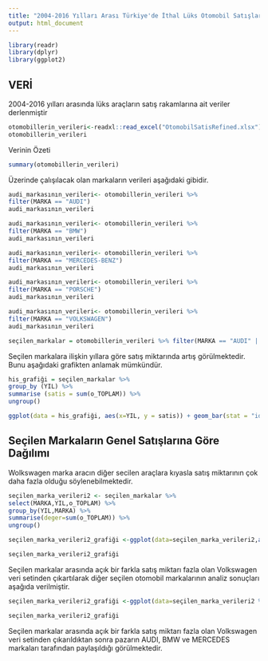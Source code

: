 ---
title: "2004-2016 Yılları Arası Türkiye'de İthal Lüks Otomobil Satışları"
output: html_document
---

```{r otomobillerin_verileri, include=FALSE}
library(readr)
library(dplyr)
library(ggplot2)
```
## VERİ
2004-2016 yılları arasında lüks araçların satış rakamlarına ait  veriler derlenmiştir
```{r}
otomobillerin_verileri<-readxl::read_excel("OtomobilSatisRefined.xlsx")
otomobillerin_verileri
```
Verinin Özeti
```{r}
summary(otomobillerin_verileri)
```
Üzerinde çalışılacak olan markaların verileri aşağıdaki gibidir.

```{r}
audi_markasının_verileri<- otomobillerin_verileri %>%
filter(MARKA == "AUDI")
audi_markasının_verileri
```

```{r}
audi_markasının_verileri<- otomobillerin_verileri %>%
filter(MARKA == "BMW")
audi_markasının_verileri
```
```{r}
audi_markasının_verileri<- otomobillerin_verileri %>%
filter(MARKA == "MERCEDES-BENZ")
audi_markasının_verileri
```

```{r}
audi_markasının_verileri<- otomobillerin_verileri %>%
filter(MARKA == "PORSCHE")
audi_markasının_verileri
```

```{r}
audi_markasının_verileri<- otomobillerin_verileri %>%
filter(MARKA == "VOLKSWAGEN")
audi_markasının_verileri
```


```{r}
seçilen_markalar = otomobillerin_verileri %>% filter(MARKA == "AUDI" | MARKA == "BMW"  | MARKA == "MERCEDES-BENZ"|MARKA == "PORSCHE" | MARKA == "VOLKSWAGEN" )
```

Seçilen markalara ilişkin yıllara göre satış miktarında artış görülmektedir. Bunu aşağıdaki grafikten anlamak mümkündür.
```{r}

his_grafiği = seçilen_markalar %>%
group_by (YIL) %>%
summarise (satis = sum(o_TOPLAM)) %>%
ungroup()

ggplot(data = his_grafiği, aes(x=YIL, y = satis)) + geom_bar(stat = "identity")

```

## Seçilen Markaların Genel Satışlarına Göre Dağılımı

Wolkswagen marka aracın diğer secilen araçlara kıyasla satış miktarının çok daha fazla olduğu söylenebilmektedir.
```{r}
seçilen_marka_verileri2 <- seçilen_markalar %>%
select(MARKA,YIL,o_TOPLAM) %>%
group_by(YIL,MARKA) %>%
summarise(deger=sum(o_TOPLAM)) %>%
ungroup()

seçilen_marka_verileri2_grafiği <-ggplot(data=seçilen_marka_verileri2,aes(x=YIL,y=deger,fill=ordered(MARKA,levels=c("AUDI" , "BMW" ,"MERCEDES-BENZ", "PORSCHE" , "VOLKSWAGEN"  )))) + geom_bar(stat="identity",position="dodge") + labs(fill="")

seçilen_marka_verileri2_grafiği
```

Seçilen markalar arasında açık bir farkla satış miktarı fazla olan Volkswagen veri setinden çıkartılarak  diğer seçilen otomobil markalarının analiz sonuçları aşağıda verilmiştir.

```{r}

seçilen_marka_verileri2_grafiği <-ggplot(data=seçilen_marka_verileri2 %>% filter(!(MARKA %in% c("VOLKSWAGEN"))) ,aes(x=YIL,y=deger,fill=ordered(MARKA,levels=c("AUDI" , "BMW" ,"MERCEDES-BENZ", "PORSCHE" , "VOLKSWAGEN"  )))) + geom_bar(stat="identity",position="dodge") + labs(fill="")

seçilen_marka_verileri2_grafiği
```

Seçilen markalar arasında açık bir farkla satış miktarı fazla olan Volkswagen veri setinden çıkarıldıktan sonra pazarın  AUDI, BMW ve MERCEDES markaları tarafından paylaşıldığı görülmektedir. 
